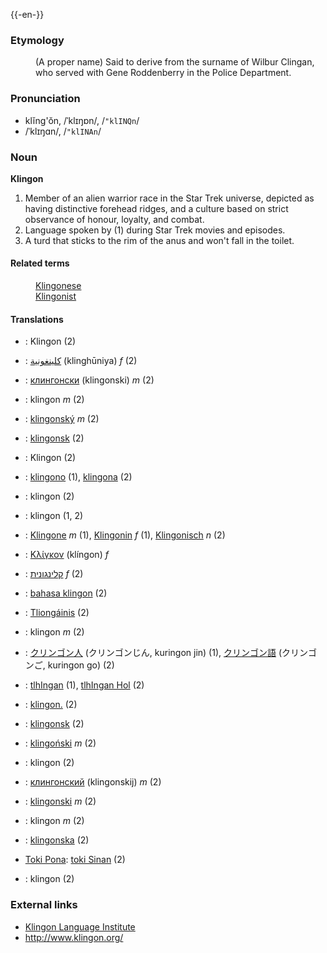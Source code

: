 {{-en-}}
===Etymology===
: (A proper name) Said to derive from the surname of Wilbur Clingan, who served with Gene Roddenberry in the Police Department.

===Pronunciation===
*klĭng'ŏn, /ˈklɪŋɒn/, /<tt>"klINQn</tt>/
*/ˈklɪŋɑn/, /<tt>"klINAn</tt>/<!-- cot-caught merger or just US-style IPA? -->

===Noun===
'''Klingon'''

#Member of an alien warrior race in the Star Trek universe, depicted as having distinctive forehead ridges, and a culture based on strict observance of honour, loyalty, and combat.
#Language spoken by (1) during Star Trek movies and episodes.
#A turd that sticks to the rim of the anus and won't fall in the toilet.

====Related terms====
:[[Klingonese]]
:[[Klingonist]]

====Translations====
*{{af}}: Klingon (2)
*{{ar}}: [[كلينغونية]] (klinghūniya) ''f'' (2)
*{{bg}}: [[клингонски]] (klingonski) ''m'' (2)
*{{ca}}: klingon ''m'' (2)
*{{cs}}: [[klingonský]] ''m'' (2)
*{{da}}: [[klingonsk]] (2)
*{{nl}}: Klingon (2)
*{{eo}}: [[klingono]] (1), [[klingona]] (2)
*{{fi}}: klingon (2)
*{{fr}}: klingon (1, 2)
*{{de}}: [[Klingone]] ''m'' (1), [[Klingonin]] ''f'' (1), [[Klingonisch]] ''n'' (2)
*{{el}}: [[Κλίγκον]] (klíngon) ''f''
*{{he}}: [[קלינגונית]] ''f'' (2)
*{{id}}: [[bahasa klingon]] (2)
*{{ga}}: [[Tliongáinis]] (2)
*{{it}}: klingon ''m'' (2)
*{{ja}}: [[クリンゴン人]] (クリンゴンじん, kuringon jin) (1), [[クリンゴン語]] (クリンゴンご, kuringon go) (2)
*{{tlh}}: [[tlhIngan]] (1), [[tlhIngan Hol]] (2)
*{{jbo}}: [[klingon.]] (2)
*{{no}}: [[klingonsk]] (2)
*{{pl}}: [[klingoński]] ''m'' (2)
*{{pt}}: klingon (2)
*{{ru}}: [[клингонский]] (klingonskij) ''m'' (2)
*{{sl}}: [[klingonski]] ''m'' (2)
*{{es}}: klingon ''m'' (2)
*{{sv}}: [[klingonska]] (2)
*[[Toki Pona]]: [[toki Sinan]] (2)
*{{cy}}: klingon (2)

===External links===
{{pedialite}}
*[http://www.kli.org/ Klingon Language Institute]
*[http://www.klingon.org/ http://www.klingon.org/]